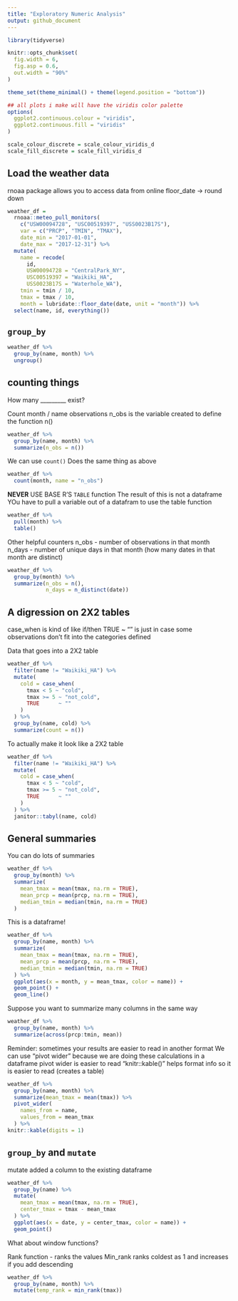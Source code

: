 ```yaml
---
title: "Exploratory Numeric Analysis"
output: github_document
---
```

```r
library(tidyverse)

knitr::opts_chunk$set(
  fig.width = 6,
  fig.asp = 0.6,
  out.width = "90%"
)

theme_set(theme_minimal() + theme(legend.position = "bottom"))

## all plots i make will have the viridis color palette
options(
  ggplot2.continuous.colour = "viridis",
  ggplot2.continuous.fill = "viridis"
)

scale_colour_discrete = scale_colour_viridis_d
scale_fill_discrete = scale_fill_viridis_d

```


## Load the weather data

rnoaa package allows you to access data from online
floor_date -> round down
```r
weather_df = 
  rnoaa::meteo_pull_monitors(
    c("USW00094728", "USC00519397", "USS0023B17S"),
    var = c("PRCP", "TMIN", "TMAX"), 
    date_min = "2017-01-01",
    date_max = "2017-12-31") %>%
  mutate(
    name = recode(
      id, 
      USW00094728 = "CentralPark_NY", 
      USC00519397 = "Waikiki_HA",
      USS0023B17S = "Waterhole_WA"),
    tmin = tmin / 10,
    tmax = tmax / 10,
    month = lubridate::floor_date(date, unit = "month")) %>%
  select(name, id, everything())
```

## `group_by`

```r
weather_df %>% 
  group_by(name, month) %>% 
  ungroup()
```

## counting things
How many _________ exist?

Count month / name observations
n_obs is the variable created to define the function n()
```r
weather_df %>% 
  group_by(name, month) %>% 
  summarize(n_obs = n())
```

We can use `count()`
Does the same thing as above
```r
weather_df %>% 
  count(month, name = "n_obs")
```

 **NEVER** USE BASE R'S `TABLE` function
The result of this is not a dataframe
YOu have to pull a variable out of a datafram to use the table function
```r
weather_df %>% 
  pull(month) %>% 
  table()
```
 
Other helpful counters
n_obs - number of observations in that month
n_days - number of unique days in that month (how many dates in that month are distinct)
```r
weather_df %>% 
  group_by(month) %>% 
  summarize(n_obs = n(),
            n_days = n_distinct(date))
```

## A digression on 2X2 tables 
case_when is kind of like if/then
TRUE ~ "" is just in case some observations don't fit into the categories defined

Data that goes into a 2X2 table
```r
weather_df %>% 
  filter(name != "Waikiki_HA") %>% 
  mutate(
    cold = case_when(
      tmax < 5 ~ "cold",
      tmax >= 5 ~ "not_cold",
      TRUE      ~ ""
    )
  ) %>% 
  group_by(name, cold) %>% 
  summarize(count = n())
```

To actually make it look like a 2X2 table
```r

weather_df %>% 
  filter(name != "Waikiki_HA") %>% 
  mutate(
    cold = case_when(
      tmax < 5 ~ "cold",
      tmax >= 5 ~ "not_cold",
      TRUE      ~ ""
    )
  ) %>% 
  janitor::tabyl(name, cold)
```

## General summaries 

You can do lots of summaries

```r
weather_df %>% 
  group_by(month) %>% 
  summarize(
    mean_tmax = mean(tmax, na.rm = TRUE), 
    mean_prcp = mean(prcp, na.rm = TRUE),
    median_tmin = median(tmin, na.rm = TRUE)
  )
```

This is a dataframe!

```r
weather_df %>% 
  group_by(name, month) %>% 
  summarize(
    mean_tmax = mean(tmax, na.rm = TRUE), 
    mean_prcp = mean(prcp, na.rm = TRUE),
    median_tmin = median(tmin, na.rm = TRUE)
  ) %>% 
  ggplot(aes(x = month, y = mean_tmax, color = name)) +
  geom_point() +
  geom_line()
```

Suppose you want to summarize many columns in the same way

```r
weather_df %>% 
  group_by(name, month) %>% 
  summarize(across(prcp:tmin, mean))

```

Reminder: sometimes your results are easier to read in another format
We can use "pivot wider" because we are doing these calculations in a dataframe
pivot wider is easier to read
"knitr::kable()" helps format info so it is easier to read (creates a table)
```r
weather_df %>% 
  group_by(name, month) %>% 
  summarize(mean_tmax = mean(tmax)) %>% 
  pivot_wider(
    names_from = name,
    values_from = mean_tmax
  ) %>% 
knitr::kable(digits = 1)
```

## `group_by` and `mutate`

mutate added a column to the existing dataframe

```r
weather_df %>% 
  group_by(name) %>% 
  mutate(
    mean_tmax = mean(tmax, na.rm = TRUE),
    center_tmax = tmax - mean_tmax
  ) %>% 
  ggplot(aes(x = date, y = center_tmax, color = name)) +
  geom_point()
```


What about window functions?

Rank function - ranks the values
Min_rank ranks coldest as 1 and increases
if you add descending 
```r
weather_df %>% 
  group_by(name, month) %>% 
  mutate(temp_rank = min_rank(tmax))
```

